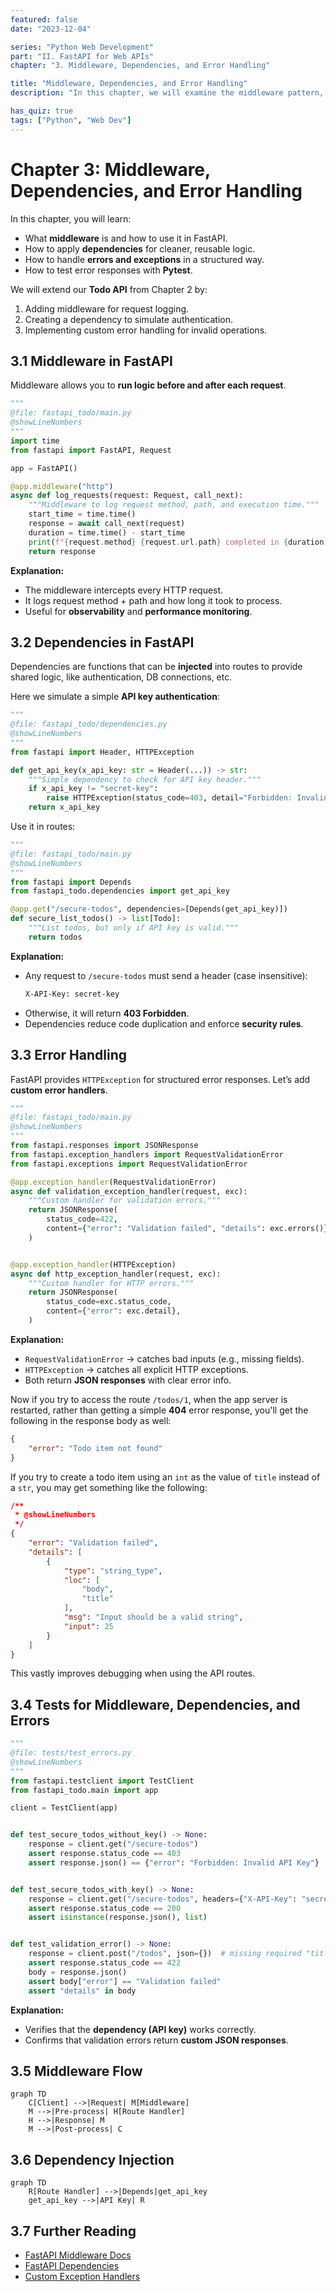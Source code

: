 ```yaml
---
featured: false
date: "2023-12-04"

series: "Python Web Development"
part: "II. FastAPI for Web APIs"
chapter: "3. Middleware, Dependencies, and Error Handling"

title: "Middleware, Dependencies, and Error Handling"
description: "In this chapter, we will examine the middleware pattern, applying dependencies, and handling errors and exceptions."

has_quiz: true
tags: ["Python", "Web Dev"]
---
```


# Chapter 3: Middleware, Dependencies, and Error Handling

In this chapter, you will learn:

* What **middleware** is and how to use it in FastAPI.
* How to apply **dependencies** for cleaner, reusable logic.
* How to handle **errors and exceptions** in a structured way.
* How to test error responses with **Pytest**.

We will extend our **Todo API** from Chapter 2 by:

1. Adding middleware for request logging.
2. Creating a dependency to simulate authentication.
3. Implementing custom error handling for invalid operations.

## 3.1 Middleware in FastAPI

Middleware allows you to **run logic before and after each request**.

```python
"""
@file: fastapi_todo/main.py
@showLineNumbers
"""
import time
from fastapi import FastAPI, Request

app = FastAPI()

@app.middleware("http")
async def log_requests(request: Request, call_next):
    """Middleware to log request method, path, and execution time."""
    start_time = time.time()
    response = await call_next(request)
    duration = time.time() - start_time
    print(f"{request.method} {request.url.path} completed in {duration:.4f}s")
    return response
```

**Explanation:**

* The middleware intercepts every HTTP request.
* It logs request method + path and how long it took to process.
* Useful for **observability** and **performance monitoring**.

## 3.2 Dependencies in FastAPI

Dependencies are functions that can be **injected** into routes to provide shared logic, like authentication, DB connections, etc.

Here we simulate a simple **API key authentication**:

```python
"""
@file: fastapi_todo/dependencies.py
@showLineNumbers
"""
from fastapi import Header, HTTPException

def get_api_key(x_api_key: str = Header(...)) -> str:
    """Simple dependency to check for API key header."""
    if x_api_key != "secret-key":
        raise HTTPException(status_code=403, detail="Forbidden: Invalid API Key")
    return x_api_key
```

Use it in routes:

```python
"""
@file: fastapi_todo/main.py
@showLineNumbers
"""
from fastapi import Depends
from fastapi_todo.dependencies import get_api_key

@app.get("/secure-todos", dependencies=[Depends(get_api_key)])
def secure_list_todos() -> list[Todo]:
    """List todos, but only if API key is valid."""
    return todos
```

**Explanation:**

* Any request to `/secure-todos` must send a header (case insensitive):
  ```bash
  X-API-Key: secret-key
  ```
* Otherwise, it will return **403 Forbidden**.
* Dependencies reduce code duplication and enforce **security rules**.

## 3.3 Error Handling

FastAPI provides `HTTPException` for structured error responses.
Let’s add **custom error handlers**.

```python
"""
@file: fastapi_todo/main.py
@showLineNumbers
"""
from fastapi.responses import JSONResponse
from fastapi.exception_handlers import RequestValidationError
from fastapi.exceptions import RequestValidationError

@app.exception_handler(RequestValidationError)
async def validation_exception_handler(request, exc):
    """Custom handler for validation errors."""
    return JSONResponse(
        status_code=422,
        content={"error": "Validation failed", "details": exc.errors()},
    )


@app.exception_handler(HTTPException)
async def http_exception_handler(request, exc):
    """Custom handler for HTTP errors."""
    return JSONResponse(
        status_code=exc.status_code,
        content={"error": exc.detail},
    )
```

**Explanation:**

* `RequestValidationError` → catches bad inputs (e.g., missing fields).
* `HTTPException` → catches all explicit HTTP exceptions.
* Both return **JSON responses** with clear error info.

Now if you try to access the route `/todos/1`, when the app server is restarted, rather than getting a simple **404** error response, you'll get the following in the response body as well:

```json
{
    "error": "Todo item not found"
}
```

If you try to create a todo item using an `int` as the value of `title` instead of a `str`, you may get something like the following:

```json
/**
 * @showLineNumbers
 */
{
    "error": "Validation failed",
    "details": [
        {
            "type": "string_type",
            "loc": [
                "body",
                "title"
            ],
            "msg": "Input should be a valid string",
            "input": 25
        }
    ]
}
```

This vastly improves debugging when using the API routes.

## 3.4 Tests for Middleware, Dependencies, and Errors

```python
"""
@file: tests/test_errors.py
@showLineNumbers
"""
from fastapi.testclient import TestClient
from fastapi_todo.main import app

client = TestClient(app)


def test_secure_todos_without_key() -> None:
    response = client.get("/secure-todos")
    assert response.status_code == 403
    assert response.json() == {"error": "Forbidden: Invalid API Key"}


def test_secure_todos_with_key() -> None:
    response = client.get("/secure-todos", headers={"X-API-Key": "secret-key"})
    assert response.status_code == 200
    assert isinstance(response.json(), list)


def test_validation_error() -> None:
    response = client.post("/todos", json={})  # missing required "title"
    assert response.status_code == 422
    body = response.json()
    assert body["error"] == "Validation failed"
    assert "details" in body
```

**Explanation:**

* Verifies that the **dependency (API key)** works correctly.
* Confirms that validation errors return **custom JSON responses**.

## 3.5 Middleware Flow

```mermaid
graph TD
    C[Client] -->|Request| M[Middleware]
    M -->|Pre-process| H[Route Handler]
    H -->|Response| M
    M -->|Post-process| C
```

## 3.6 Dependency Injection

```mermaid
graph TD
    R[Route Handler] -->|Depends|get_api_key
    get_api_key -->|API Key| R
```

## 3.7 Further Reading

* [FastAPI Middleware Docs](https://fastapi.tiangolo.com/tutorial/middleware/)
* [FastAPI Dependencies](https://fastapi.tiangolo.com/tutorial/dependencies/)
* [Custom Exception Handlers](https://fastapi.tiangolo.com/tutorial/handling-errors/)
